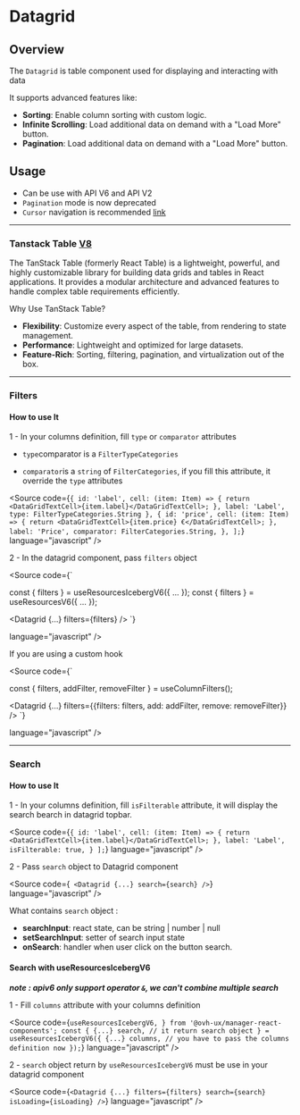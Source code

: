 
<Meta title="Components/Datagrid Cursor/Documentation" />

# Datagrid

## Overview

The `Datagrid` is table component used for displaying and interacting with data

It supports advanced features like:

- **Sorting**: Enable column sorting with custom logic.
- **Infinite Scrolling**: Load additional data on demand with a "Load More" button.
- **Pagination**: Load additional data on demand with a "Load More" button.

## Usage

- Can be use with API V6 and API V2
- `Pagination` mode is now deprecated
- `Cursor` navigation is recommended <a target="_blank" href="https://apiv2.pages.ovhcloud.tools/deep-dive/seamless/pagination/">link</a>

---

### Tanstack Table <a target="_blank" href="https://tanstack.com/table/latest/docs/introduction">V8</a>

The TanStack Table (formerly React Table) is a lightweight, powerful, and highly customizable library for building data grids and tables in React applications. It provides a modular architecture and advanced features to handle complex table requirements efficiently.

Why Use TanStack Table?

- **Flexibility**: Customize every aspect of the table, from rendering to state management.
- **Performance**: Lightweight and optimized for large datasets.
- **Feature-Rich**: Sorting, filtering, pagination, and virtualization out of the box.

---

### Filters

#### How to use It

1 - In your columns definition, fill `type` or `comparator` attributes

- `type`comparator is a `FilterTypeCategories`

- `comparator`is a `string` of `FilterCategories`, if you fill this attribute, it override the `type` attributes

<Source
  code={`
        {
            id: 'label',
            cell: (item: Item) => {
                return <DataGridTextCell>{item.label}</DataGridTextCell>;
            },
            label: 'Label',
            type: FilterTypeCategories.String
        },
        {
            id: 'price',
            cell: (item: Item) => {
                return <DataGridTextCell>{item.price} €</DataGridTextCell>;
            },
            label: 'Price',
            comparator: FilterCategories.String,
        },
    ];
    `}
  language="javascript"
/>

2 - In the datagrid component, pass `filters` object

<Source
  code={`

const { filters } = useResourcesIcebergV6({ ... });
const { filters } = useResourcesV6({ ... });

<Datagrid
    {...}
    filters={filters}
/>
    `}

language="javascript"
/>

If you are using a custom hook

<Source
  code={`

const { filters, addFilter, removeFilter } = useColumnFilters();

<Datagrid
    {...}
    filters={{filters: filters, add: addFilter, remove: removeFilter}}
/>
    `}

language="javascript"
/>

---

### Search

#### How to use It

1 - In your columns definition, fill `isFilterable` attribute, it will display the search bearch in datagrid topbar.

<Source
  code={`
        {
            id: 'label',
            cell: (item: Item) => {
                return <DataGridTextCell>{item.label}</DataGridTextCell>;
            },
            label: 'Label',
            isFilterable: true,
        }
    ];
    `}
  language="javascript"
/>

2 - Pass `search` object to Datagrid component

<Source
  code={`
<Datagrid
    {...}
    search={search}
/>`}
  language="javascript"
/>

What contains `search` object :

- **searchInput**: react state, can be string | number | null
- **setSearchInput**: setter of search input state
- **onSearch**: handler when user click on the button search.

#### Search with useResourcesIcebergV6

**_note : apiv6 only support operator `&`, we can't combine multiple search_**

1 - Fill `columns` attribute with your columns definition

<Source
  code={`
  useResourcesIcebergV6,
} from '@ovh-ux/manager-react-components';
  const {
    {...}
    search, // it return search object
  } = useResourcesIcebergV6({
    {...}
    columns, // you have to pass the columns definition now
  });
    `}
  language="javascript"
/>

2 - `search` object return by `useResourcesIcebergV6` must be use in your datagrid component

<Source
  code={`
<Datagrid
    {...}
    filters={filters}
    search={search}
    isLoading={isLoading}
/>
    `}
  language="javascript"
/>
